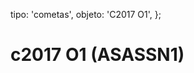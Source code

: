 
  tipo: 'cometas',
  objeto: 'C2017 O1',
};

# c2017 O1 (ASASSN1)

<Imagen
  src="registro/c2017-o1_20170921_c2017o1_20170921_i88.jpg"
  fecha="20170921"
/>